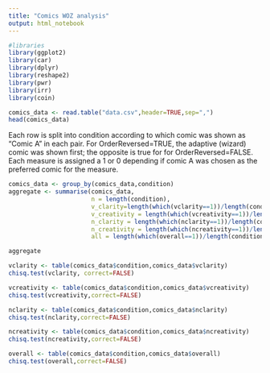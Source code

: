 ```yaml
---
title: "Comics WOZ analysis"
output: html_notebook
---
```

```r
#libraries
library(ggplot2)
library(car)
library(dplyr)
library(reshape2)
library(pwr)
library(irr)
library(coin)
```

```r
comics_data <- read.table("data.csv",header=TRUE,sep=",")
head(comics_data)
```
Each row is split into condition according to which comic was shown as "Comic A" in each pair. For OrderReversed=TRUE, the adaptive (wizard) comic was shown first; the opposite is true for for OrderReversed=FALSE. Each measure is assigned a 1 or 0 depending if comic A was chosen as the preferred comic for the measure.
```r
comics_data <- group_by(comics_data,condition)
aggregate <- summarise(comics_data,
                       n = length(condition),
                       v_clarity=length(which(vclarity==1))/length(condition),
                       v_creativity = length(which(vcreativity==1))/length(condition),
                       n_clarity = length(which(nclarity==1))/length(condition),
                       n_creativity = length(which(ncreativity==1))/length(condition),
                       all = length(which(overall==1))/length(condition))

aggregate
```
```r
vclarity <- table(comics_data$condition,comics_data$vclarity)
chisq.test(vclarity, correct=FALSE)

vcreativity <- table(comics_data$condition,comics_data$vcreativity)
chisq.test(vcreativity,correct=FALSE)

nclarity <- table(comics_data$condition,comics_data$nclarity)
chisq.test(nclarity,correct=FALSE)

ncreativity <- table(comics_data$condition,comics_data$ncreativity)
chisq.test(ncreativity,correct=FALSE)

overall <- table(comics_data$condition,comics_data$overall)
chisq.test(overall,correct=FALSE)
```


